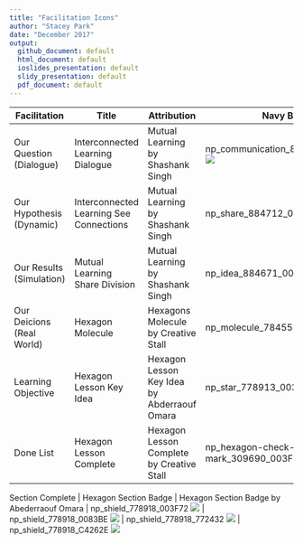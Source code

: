 ```yaml
---
title: "Facilitation Icons"
author: "Stacey Park"
date: "December 2017"
output: 
  github_document: default
  html_document: default
  ioslides_presentation: default
  slidy_presentation: default
  pdf_document: default
---
```


Facilitation| Title | Attribution | Navy Blue | Light Blue | Dark Red | Light Red
---|---|---|---|---|---|---
Our Question (Dialogue)| Interconnected Learning Dialogue | Mutual Learning by Shashank Singh | np_communication_884666_003F72 <img src = "https://cdn.rawgit.com/lzim/teampsd/hexagon_icons/np_communication_884666_003F72.svg"> | np_communication_884666_0083BE <img src = "https://cdn.rawgit.com/lzim/teampsd/hexagon_icons/np_communication_884666_0083BE.svg"> | np_communication_884666_772432 <img src = "https://cdn.rawgit.com/lzim/teampsd/hexagon_icons/np_communication_884666_772432.svg"> | np_communication_884666_C4262E <img src = "https://cdn.rawgit.com/lzim/teampsd/hexagon_icons/np_communication_884666_C4262E.svg">
Our Hypothesis (Dynamic) | Interconnected Learning See Connections | Mutual Learning by Shashank Singh | np_share_884712_003F72 <img src = "https://cdn.rawgit.com/lzim/teampsd/hexagon_icons/np_share_884712_003F72.svg"> | np_share_884712_0083BE <img src = "https://cdn.rawgit.com/lzim/teampsd/hexagon_icons/np_share_884712_0083BE.svg"> | np_share_884712_772432 <img src = "https://cdn.rawgit.com/lzim/teampsd/hexagon_icons/np_share_884712_772432.svg"> | np_share_884712_C4262E <img src = "https://cdn.rawgit.com/lzim/teampsd/hexagon_icons/np_share_884712_C4262E.svg">
Our Results (Simulation) | Mutual Learning Share Division | Mutual Learning by Shashank Singh | np_idea_884671_003F72 <img src = "https://cdn.rawgit.com/lzim/teampsd/hexagon_icons/np_idea_884671_003F72.svg"> | np_idea_884671_0083BE <img src = "https://cdn.rawgit.com/lzim/teampsd/hexagon_icons/np_idea_884671_0083BE.svg"> | np_idea_884671_772432 <img src = "https://cdn.rawgit.com/lzim/teampsd/hexagon_icons/np_idea_884671_772432.svg"> | np_idea_884671_C4262E <img src = "https://cdn.rawgit.com/lzim/teampsd/hexagon_icons/np_idea_884671_C4262E.svg">
Our Deicions (Real World) | Hexagon Molecule | Hexagons Molecule by Creative Stall | np_molecule_784555_003F72 <img src = "https://cdn.rawgit.com/lzim/teampsd/hexagon_icons/np_molecule_784555_003F72.svg"> | np_molecule_784555_0083BE <img src = "https://cdn.rawgit.com/lzim/teampsd/hexagon_icons/np_molecule_784555_0083BE.svg"> | np_molecule_784555_772432 <img src = "https://cdn.rawgit.com/lzim/teampsd/hexagon_icons/np_molecule_784555_772432.svg"> | np_molecule_784555_C4262E <img src = "https://cdn.rawgit.com/lzim/teampsd/hexagon_icons/np_molecule_784555_C4262E.svg">
Learning Objective | Hexagon Lesson Key Idea | Hexagon Lesson Key Idea by Abderraouf Omara | np_star_778913_003F72 <img src = "https://cdn.rawgit.com/lzim/teampsd/hexagon_icons/np_star_778913_003F72.svg"> | np_star_778913_0083BE <img src = "https://cdn.rawgit.com/lzim/teampsd/hexagon_icons/np_star_778913_0083BE.svg"> | np_star_778913_772432 <img src = "https://cdn.rawgit.com/lzim/teampsd/hexagon_icons/np_star_778913_772432.svg"> | np_star_778913_C4262E <img src = "https://cdn.rawgit.com/lzim/teampsd/hexagon_icons/np_star_778913_C4262E.svg">
Done List | Hexagon Lesson Complete | Hexagon Lesson Complete by Creative Stall | np_hexagon-check-mark_309690_003F72 <img src = "https://cdn.rawgit.com/lzim/teampsd/hexagon_icons/np_hexagon-check-mark_309690_003F72.svg"> | np_hexagon-check-mark_309690_0083BE <img src = "https://cdn.rawgit.com/lzim/teampsd/hexagon_icons/np_hexagon-check-mark_309690_0083BE.svg"> | np_hexagon-check-mark_309690_772432 <img src = "https://cdn.rawgit.com/lzim/teampsd/hexagon_icons/np_hexagon-check-mark_309690_772432.svg"> | np_hexagon-check-mark_309690_C4262E <img src = "https://cdn.rawgit.com/lzim/teampsd/hexagon_icons/np_hexagon-check-mark_309690_C4262E.svg">



Section Complete | Hexagon Section Badge | Hexagon Section Badge by Abederraouf Omara | np_shield_778918_003F72 <img src = "https://cdn.rawgit.com/lzim/teampsd/hexagon_icons/np_shield_778918_003F72.svg"> | np_shield_778918_0083BE <img src = "https://cdn.rawgit.com/lzim/teampsd/hexagon_icons/np_shield_778918_0083BE.svg"> | np_shield_778918_772432 <img src = "https://cdn.rawgit.com/lzim/teampsd/hexagon_icons/np_shield_778918_772432.svg"> | np_shield_778918_C4262E <img src = "https://cdn.rawgit.com/lzim/teampsd/hexagon_icons/np_shield_778918_C4262E.svg">






